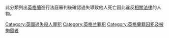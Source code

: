 {{Catnav|犯罪|犯罪相關人物|犯罪嫌疑人|在罪案中被指控的人物|依被判罪名劃分的人物|過失殺人犯|各國過失殺人犯|英國過失殺人罪犯}}
此分類列出[[英格蘭|英格蘭]]進行法庭審判後確認過失導致他人死亡因此違反[[過失致死罪|相關法律]]的人物。
{{DEFAULTSORT:E}}
[[Category:英國過失殺人罪犯|Category:英國過失殺人罪犯]]
[[Category:英格兰罪犯|Category:英格兰罪犯]]
[[Category:英格蘭籍囚犯及被拘留者|Category:英格蘭籍囚犯及被拘留者]]